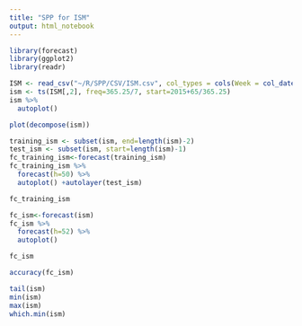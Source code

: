 ```yaml
---
title: "SPP for ISM"
output: html_notebook
---
```


```r
library(forecast)
library(ggplot2)
library(readr)
```

```r
ISM <- read_csv("~/R/SPP/CSV/ISM.csv", col_types = cols(Week = col_date(format = "%Y-%m-%d")))
ism <- ts(ISM[,2], freq=365.25/7, start=2015+65/365.25)
ism %>%
  autoplot()
```

```r
plot(decompose(ism))
```

```r
training_ism <- subset(ism, end=length(ism)-2)
test_ism <- subset(ism, start=length(ism)-1)
fc_training_ism<-forecast(training_ism)
fc_training_ism %>%
  forecast(h=50) %>%
  autoplot() +autolayer(test_ism)
```

```r
fc_training_ism
```

```r
fc_ism<-forecast(ism)
fc_ism %>%
  forecast(h=52) %>%
  autoplot()
```

```r
fc_ism
```

```r
accuracy(fc_ism)
```

```r
tail(ism)
min(ism)
max(ism)
which.min(ism)
```


